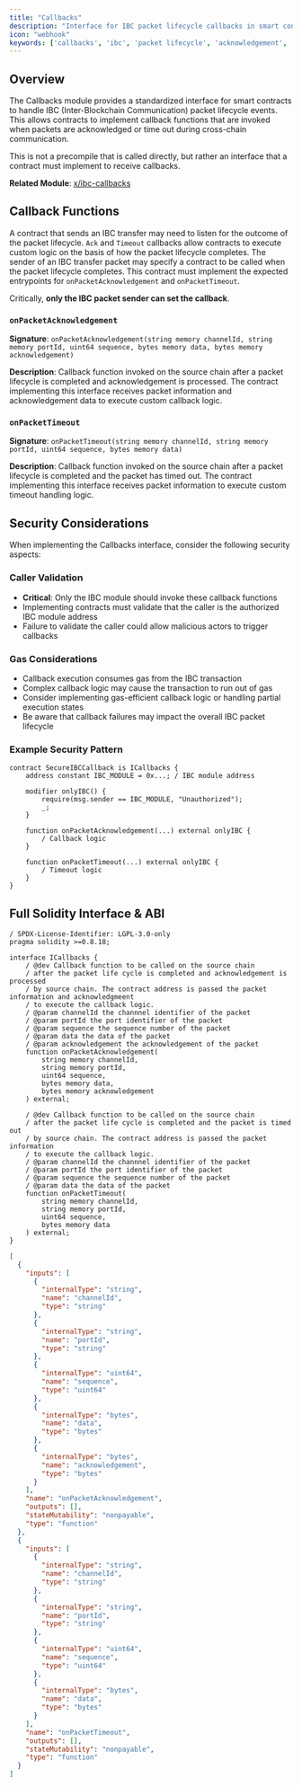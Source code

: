 ```yaml
---
title: "Callbacks"
description: "Interface for IBC packet lifecycle callbacks in smart contracts"
icon: "webhook"
keywords: ['callbacks', 'ibc', 'packet lifecycle', 'acknowledgement', 'timeout', 'cross-chain', 'inter-blockchain communication', 'smart contract', 'callback interface', 'packet handling', 'cosmos ibc', 'onpacketacknowledgement', 'onpackettimeout']
---
```


## Overview

The Callbacks module provides a standardized interface for smart contracts to handle IBC (Inter-Blockchain Communication) packet lifecycle events. This allows contracts to implement callback functions that are invoked when packets are acknowledged or time out during cross-chain communication.

This is not a precompile that is called directly, but rather an interface that a contract must implement to receive callbacks.

**Related Module**: [x/ibc-callbacks](https://github.com/cosmos/ibc-go/blob/main/modules/apps/callbacks/README.md)

## Callback Functions

A contract that sends an IBC transfer may need to listen for the outcome of the packet lifecycle. `Ack` and `Timeout` callbacks allow contracts to execute custom logic on the basis of how the packet lifecycle completes. The sender of an IBC transfer packet may specify a contract to be called when the packet lifecycle completes. This contract must implement the expected entrypoints for `onPacketAcknowledgement` and `onPacketTimeout`.

Critically, **only the IBC packet sender can set the callback**.

### `onPacketAcknowledgement`

**Signature**: `onPacketAcknowledgement(string memory channelId, string memory portId, uint64 sequence, bytes memory data, bytes memory acknowledgement)`

**Description**: Callback function invoked on the source chain after a packet lifecycle is completed and acknowledgement is processed. The contract implementing this interface receives packet information and acknowledgement data to execute custom callback logic.

### `onPacketTimeout`

**Signature**: `onPacketTimeout(string memory channelId, string memory portId, uint64 sequence, bytes memory data)`

**Description**: Callback function invoked on the source chain after a packet lifecycle is completed and the packet has timed out. The contract implementing this interface receives packet information to execute custom timeout handling logic.

## Security Considerations

When implementing the Callbacks interface, consider the following security aspects:

### Caller Validation
- **Critical**: Only the IBC module should invoke these callback functions
- Implementing contracts must validate that the caller is the authorized IBC module address
- Failure to validate the caller could allow malicious actors to trigger callbacks

### Gas Considerations
- Callback execution consumes gas from the IBC transaction
- Complex callback logic may cause the transaction to run out of gas
- Consider implementing gas-efficient callback logic or handling partial execution states
- Be aware that callback failures may impact the overall IBC packet lifecycle

### Example Security Pattern
```solidity
contract SecureIBCCallback is ICallbacks {
    address constant IBC_MODULE = 0x...; / IBC module address
    
    modifier onlyIBC() {
        require(msg.sender == IBC_MODULE, "Unauthorized");
        _;
    }
    
    function onPacketAcknowledgement(...) external onlyIBC {
        / Callback logic
    }
    
    function onPacketTimeout(...) external onlyIBC {
        / Timeout logic
    }
}
```

## Full Solidity Interface & ABI

```solidity title="Callbacks Solidity Interface" lines expandable
/ SPDX-License-Identifier: LGPL-3.0-only
pragma solidity >=0.8.18;

interface ICallbacks {
    / @dev Callback function to be called on the source chain
    / after the packet life cycle is completed and acknowledgement is processed
    / by source chain. The contract address is passed the packet information and acknowledgmeent
    / to execute the callback logic.
    / @param channelId the channnel identifier of the packet
    / @param portId the port identifier of the packet
    / @param sequence the sequence number of the packet
    / @param data the data of the packet
    / @param acknowledgement the acknowledgement of the packet
    function onPacketAcknowledgement(
        string memory channelId,
        string memory portId,
        uint64 sequence,
        bytes memory data,
        bytes memory acknowledgement
    ) external;

    / @dev Callback function to be called on the source chain
    / after the packet life cycle is completed and the packet is timed out
    / by source chain. The contract address is passed the packet information
    / to execute the callback logic.
    / @param channelId the channnel identifier of the packet
    / @param portId the port identifier of the packet
    / @param sequence the sequence number of the packet
    / @param data the data of the packet
    function onPacketTimeout(
        string memory channelId,
        string memory portId,
        uint64 sequence,
        bytes memory data
    ) external;
}
```

```json title="Callbacks ABI" lines expandable
[
  {
    "inputs": [
      {
        "internalType": "string",
        "name": "channelId",
        "type": "string"
      },
      {
        "internalType": "string",
        "name": "portId",
        "type": "string"
      },
      {
        "internalType": "uint64",
        "name": "sequence",
        "type": "uint64"
      },
      {
        "internalType": "bytes",
        "name": "data",
        "type": "bytes"
      },
      {
        "internalType": "bytes",
        "name": "acknowledgement",
        "type": "bytes"
      }
    ],
    "name": "onPacketAcknowledgement",
    "outputs": [],
    "stateMutability": "nonpayable",
    "type": "function"
  },
  {
    "inputs": [
      {
        "internalType": "string",
        "name": "channelId",
        "type": "string"
      },
      {
        "internalType": "string",
        "name": "portId",
        "type": "string"
      },
      {
        "internalType": "uint64",
        "name": "sequence",
        "type": "uint64"
      },
      {
        "internalType": "bytes",
        "name": "data",
        "type": "bytes"
      }
    ],
    "name": "onPacketTimeout",
    "outputs": [],
    "stateMutability": "nonpayable",
    "type": "function"
  }
]
```

